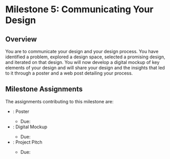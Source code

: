 
# Milestone 5: Communicating Your Design

<UnderDevelopment display={false} />

## Overview

You are to communicate your design and your design process.
You have identified a problem, explored a design space, selected a promising design, and iterated on that design.
You will now develop a digital mockup of key elements of your design
and will share your design and the insights that led to it through a poster and a web post detailing your process.

## Milestone Assignments

The assignments contributing to this milestone are:

- <SiteLink linkKey={SiteLinks.assignment_5_poster_top}/>: Poster
  - Due: <AssignmentDueDateTime assignmentKey={calendarData.assignments.assignment_5_poster_final} />
- <SiteLink linkKey={SiteLinks.assignment_5_digital_mockup_top}/>: Digital Mockup
  - Due: <AssignmentDueDateTime assignmentKey={calendarData.assignments.assignment_5_digital_mockup} />
- <SiteLink linkKey={SiteLinks.assignment_5_pitch_top}/>: Project Pitch
  - Due: <AssignmentDueDateTime assignmentKey={calendarData.assignments.assignment_5_pitch} />
